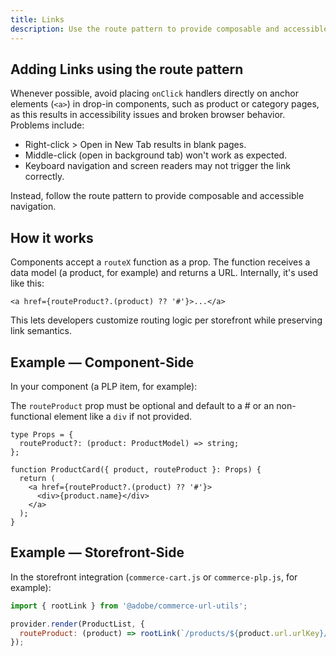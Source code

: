 ```yaml
---
title: Links
description: Use the route pattern to provide composable and accessible navigation.
---
```


## Adding Links using the route pattern

Whenever possible, avoid placing `onClick` handlers directly on anchor elements (`<a>`) in drop-in components, such as product or category pages, as this results in accessibility issues and broken browser behavior. Problems include:

- Right-click > Open in New Tab results in blank pages.
- Middle-click (open in background tab) won't work as expected.
- Keyboard navigation and screen readers may not trigger the link correctly.

Instead, follow the route pattern to provide composable and accessible navigation.

## How it works

Components accept a `routeX` function as a prop. The function receives a data model (a product, for example) and returns a URL. Internally, it's used like this:

```tsx
<a href={routeProduct?.(product) ?? '#'}>...</a>
```

This lets developers customize routing logic per storefront while preserving link semantics.

## Example — Component-Side

In your component (a PLP item, for example):

The `routeProduct` prop must be optional and default to a # or an non-functional element like a `div` if not provided.

```tsx
type Props = {
  routeProduct?: (product: ProductModel) => string;
};

function ProductCard({ product, routeProduct }: Props) {
  return (
    <a href={routeProduct?.(product) ?? '#'}>
      <div>{product.name}</div>
    </a>
  );
}
```

## Example — Storefront-Side

In the storefront integration (`commerce-cart.js` or `commerce-plp.js`, for example):

```js
import { rootLink } from '@adobe/commerce-url-utils';

provider.render(ProductList, {
  routeProduct: (product) => rootLink(`/products/${product.url.urlKey}/${product.topLevelSku}`),
});
```
